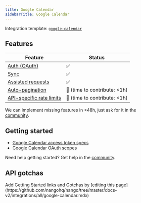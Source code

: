 ```yaml
---
title: Google Calendar
sidebarTitle: Google Calendar
---
```


Integration template: [`google-calendar`](https://nango.dev/providers.yaml)

## Features

| Feature                                                                          | Status                          |
| -------------------------------------------------------------------------------- | ------------------------------- |
| [Auth (OAuth)](/nango-auth)                                                      | ✅                              |
| [Sync](/nango-sync)                                                              | ✅                              |
| [Assisted requests](/nango-sync/guides/direct-requests)                          | ✅                              |
| [Auto-pagination](/nango-sync/configuration#auto-pagination)                     | 🚫 (time to contribute: &lt;1h) |
| [API-specific rate limits](/nango-sync/configuration#rate-limits-retry-policies) | 🚫 (time to contribute: &lt;1h) |

<Tip>We can implement missing features in &lt;48h, just ask for it in the [community](https://nango.dev/slack).</Tip>
## Getting started

-   [Google Calendar access token specs](https://cloud.google.com/iam/docs/reference/sts/rest/v1/TopLevel/token#response-body)
-   [Google Calendar OAuth scopes](https://developers.google.com/identity/protocols/oauth2/scopes#calendar)

<Tip>Need help getting started? Get help in the [community](https://nango.dev/slack).</Tip>

## API gotchas

<Note>
    Add Getting Started links and Gotchas by [editing this page](https://github.com/nangohq/nango/tree/master/docs-v2/integrations/all/google-calendar.mdx)
</Note>
